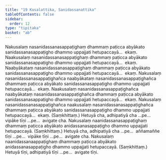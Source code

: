 ```yaml
---
title: "19 Kusalattika, Sanidassanattika"
tableOfContents: false
sidebar:
  order: 12
type: "tipitaka"
basket: "ab"
---
```



<DynamicBreadcrumb />

<Division number="25">

<Paragraph number="80">
Nakusalaṃ nasanidassanasappaṭighaṃ dhammaṃ paṭicca abyākato sanidassanasappaṭigho dhammo uppajjati hetupaccayā…  ekaṃ.
</Paragraph>

<Paragraph number="81">
Naakusalaṃ nasanidassanasappaṭighaṃ dhammaṃ paṭicca abyākato sanidassanasappaṭigho dhammo uppajjati hetupaccayā…  ekaṃ.
</Paragraph>

<Paragraph number="82">
Naabyākataṃ nasanidassanasappaṭighaṃ dhammaṃ paṭicca abyākato sanidassanasappaṭigho dhammo uppajjati hetupaccayā…  ekaṃ.
</Paragraph>

<Paragraph number="83">
Nakusalaṃ nasanidassanasappaṭighañca naabyākataṃ nasanidassanasappaṭighañca dhammaṃ paṭicca abyākato sanidassanasappaṭigho dhammo uppajjati hetupaccayā…  ekaṃ.
</Paragraph>

<Paragraph number="84">
Naakusalaṃ nasanidassanasappaṭighañca naabyākataṃ nasanidassanasappaṭighañca dhammaṃ paṭicca abyākato sanidassanasappaṭigho dhammo uppajjati hetupaccayā…  ekaṃ.
</Paragraph>

<Paragraph number="85">
Nakusalaṃ nasanidassanasappaṭighañca naakusalaṃ nasanidassanasappaṭighañca dhammaṃ paṭicca abyākato sanidassanasappaṭigho dhammo uppajjati hetupaccayā…  ekaṃ. (Saṃkhittaṃ.)
</Paragraph>

<Paragraph number="86">
Hetuyā cha, adhipatiyā cha …pe…  vipāke tīṇi …pe…  avigate cha.
</Paragraph>

</Division>
<Division number="26">

<Paragraph number="87">
Nakusalaṃ naanidassanasappaṭighaṃ dhammaṃ paṭicca abyākato anidassanasappaṭigho dhammo uppajjati hetupaccayā. (Saṃkhittaṃ.) Hetuyā cha, adhipatiyā cha …pe…  aññamaññe tīṇi …pe…  vipāke tīṇi …pe…  avigate cha.
</Paragraph>

<Paragraph number="88">
Nakusalaṃ naanidassanaappaṭighaṃ dhammaṃ paṭicca abyākato anidassanasappaṭigho dhammo uppajjati hetupaccayā. (Saṃkhittaṃ.) Hetuyā tīṇi, adhipatiyā tīṇi …pe…  avigate tīṇi.
</Paragraph>
</Division>